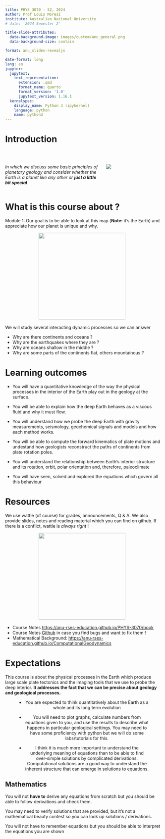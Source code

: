 ```yaml
---
title: PHYS 3070 - S2, 2024
author: Prof Louis Moresi
institute: Australian National University
# date: '2024 Semester 2'

title-slide-attributes:
  data-background-image: images/custom/anu_general.png
  data-background-size: contain

format: anu_slides-revealjs

date-format: long
lang: en
jupyter:
  jupytext:
    text_representation:
      extension: .qmd
      format_name: quarto
      format_version: '1.0'
      jupytext_version: 1.16.1
  kernelspec:
    display_name: Python 3 (ipykernel)
    language: python
    name: python3
---
```



# Introduction

<br>

:::: {.columns}

::: {.column width="55%"}
*In which we discuss some basic principles of planetary geology and consider whether the Earth is a planet like any other or **just a little bit special***
:::

::: {.column width="30%"}
![](images/AuWorldEQ.png){fig-align="right"}
:::

::::

# What is this course about ?

Module 1: Our goal is to be able to look at this map (**Note:** it's the Earth) and appreciate how our planet is unique and why.

<center>

![](Images/usgsdynamicplanet.jpg){fig-align="center" height="280px"} &nbsp;

</center>

We will study several interacting dynamic processes so we can answer

 - Why are there continents and oceans ?
 - Why are the earthquakes where they are ?
 - Why are oceans shallow in the middle ?
 - Why are some parts of the continents flat, others mountainous ?


# Learning outcomes

- You will have a quantitative knowledge of the way the physical processes in the interior of the Earth play out in the geology at the surface.

- You will be able to explain how the deep Earth behaves as a viscous fluid and why it must flow.

- You will understand how we probe the deep Earth with gravity measurements, seismology, geochemical signals and models and how each method works.

- You will be able to compute the forward kinematics of plate motions and undestand how geologists reconstruct the paths of continents from plate rotation poles.

- You will understand the relationship between Earth’s interior structure and its rotation, orbit, polar orientation and, therefore, paleoclimate

- You will have seen, solved and explored the equations which govern all this behaviour

# Resources

We use wattle (of course) for grades, announcements, Q & A. We also provide slides, notes and reading material which you can find on github. If there is a conflict, wattle is *always right* !

<center>

![](Images/Sketches/ResourcesImages.png){fig-align="center" height="280px"} &nbsp;

</center>

- Course Notes [https://anu-rses-education.github.io/PHYS-3070/book](https://anu-rses-education.github.io/PHYS-3070/book)
- Course Notes [Github](https://github.com/ANU-RSES-Education/PHYS-3070) in case you find bugs and want to fix them !
- Mathematical Background: [https://anu-rses-education.github.io/ComputationalGeodynamics](https://anu-rses-education.github.io/ComputationalGeodynamics)

# Expectations

This course is about the physical processes in the Earth which produce large scale plate tectonics and the imaging tools that we use to probe the deep interior. **It addresses the fact that we can be precise about geology and geological processes.**

<center>
:::{style="width:85%"}
 - You are expected to think quantitatively about the Earth as a whole and its long term evolution

 - You will need to plot graphs, calculate numbers from equations given to you, and use the results to describe what happens in particular geological settings. You may need to have some proficiency with python but we will do some labs/tutorials for this.

 - I think it is much more important to understand the underlying meaning of equations than to be able to find over-simple solutions by complicated derivations. Computational solutions are a good way to understand the inherent structure that can emerge in solutions to equations.

:::

</center>


## Mathematics

\begin{equation}\label{eq:sympy-strong-form}
\color{DarkGreen}{\underbrace{ \Bigl[ {D u}/{D t} \Bigr]}_{\dot{\mathbf{f} } } }
 \color{Blue}{
- \nabla \cdot \underbrace{\Bigl[ \mathrm{F}(u, \nabla u) \Bigr]}_{\mathbf{F}}}
- \color {Maroon}{\underbrace{\Bigl[
   \mathrm{H}(\mathbf{x},t) \Bigr]}_{\mathbf{f}}}
\color{Black}{= 0}
\end{equation}

You will not **have to** derive any equations from scratch but you should be able to follow derivations and check them.

You may need to verify solutions that are provided, but it's not a mathematical beauty contest so you can look up solutions / derivations.

You will not have to remember equations but you should be able to interpret the equations you are shown

